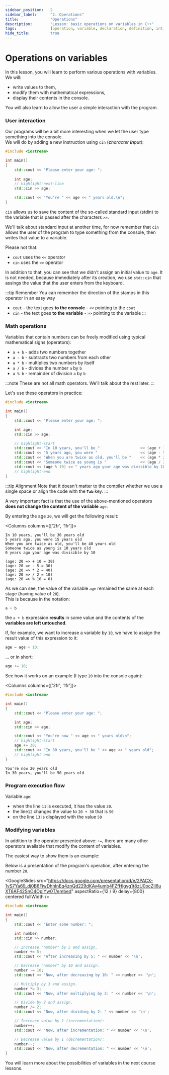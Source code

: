 ```yaml
---
sidebar_position:	2
sidebar_label:		"2. Operations"
title:				"Operations"
description:		"Lesson: basic operations on variables in C++"
tags:				[operation, variable, declaration, definition, int, float, char]
hide_title:			true
---
```


<!-- Presets -->

<!-- Components -->


<NotFinished/>

# Operations on variables

In this lesson, you will learn to perform various operations with variables. We will:
- write values to them,
- modify them with mathematical expressions,
- display their contents in the console.

You will also learn to allow the user a simple interaction with the program.

### User interaction

Our programs will be a bit more interesting when we let the user type
something into the console.  
We will do by adding a new instruction using `cin` (_**c**haracter **in**put_):

```cpp
#include <iostream>

int main()
{
	std::cout << "Please enter your age: ";
	
	int age;
	// highlight-next-line
	std::cin >> age;

	std::cout << "You're " << age << " years old.\n";
}
```

`cin` allows us to save the content of the so-called standard input (stdin)
to the variable that is passed after the characters `>>`.

We'll talk about standard input at another time, for now remember that
`cin` allows the user of the program to type something from the console,
then writes that value to a variable.

Please not that:
- `cout` uses the `<<` operator
- `cin` uses the `>>` operator

In addition to that, you can see that we didn't assign an initial value to `age`.
It is not needed, because immediately after its creation, we use `std::cin`
that assings the value that the user enters from the keyboard.

:::tip Remember
You can remember the direction of the stamps in this operator in an easy way

- `cout` - the text goes **to the console** - `<<` pointing to the `cout`
- `cin` -  the text goes **to the variable** - `>>` pointing to the variable
:::

### Math operations

Variables that contain numbers can be freely modified using typical mathematical signs (operators):

- `a + b` - adds two numbers together
- `a - b` - subtracts two numbers from each other
- `a * b` - multiplies two numbers by itself
- `a / b` - divides the number `a` by `b`
- `a % b` - remainder of division `a` by `b`

:::note
These are not all math operators. We'll talk about the rest later.
:::

Let's use these operators in practice:

```cpp
#include <iostream>

int main()
{
	std::cout << "Please enter your age: ";

	int age;
	std::cin >> age;

	// highlight-start
	std::cout << "In 10 years, you'll be "					<< (age + 10)	<< " years old\n";
	std::cout << "5 years ago, you were "					<< (age - 5)	<< " years old\n";
	std::cout << "When you are twice as old, you'll be "	<< (age * 2)	<< " years old\n";
	std::cout << "Someone twice as young is "				<< (age / 2)	<< " years old\n";
	std::cout << (age % 10) << " years ago your age was divisible by 10";
	// highlight-end
}
```

:::tip Alignment
Note that it doesn't matter to the compiler whether we use a single space or align the code
with the **`Tab`** key.
:::

A very important fact is that the use of the above-mentioned operators
**does not change the content of the variable** `age`.

By entering the age `20`, we will get the following result:

<Columns columns={['2fr', '1fr']}>
<div>

```plaintext title="Console"
In 10 years, you'll be 30 years old
5 years ago, you were 15 years old
When you are twice as old, you'll be 40 years old
Someone twice as young is 10 years old
0 years ago your age was divisible by 10
```

</div>

<div>

```plaintext title="Description"
(age: 20 => + 10 = 30)
(age: 20 => - 5 = 30)
(age: 20 => * 2 = 40)
(age: 20 => / 2 = 10)
(age: 20 => % 10 = 0)
```

</div>
</Columns>

As we can see, the value of the variable `age` remained the same at each stage (having value of `20`).  
This is because in the notation:

```cpp
a + b
```

the `a + b` expression **results** in some value and the contents of the **variables are left untouched**.  

If, for example, we want to increase a variable by `10`, we have to assign the result
value of this expression to it:

```cpp
age = age + 10;
```

... or in short:

```cpp
age += 10;
```

See how it works on an example (I type `20` into the console again):

<Columns columns={['2fr', '1fr']}>
<div>

<CustomCodeBlock lineNumbers>

```cpp title="🔹 main.cpp"
#include <iostream>

int main()
{
	std::cout << "Please enter your age: ";

	int age;
	std::cin >> age;

	std::cout << "You're now " << age << " years old\n";
	// highlight-start
	age += 30;
	std::cout << "In 30 years, you'll be " << age << " years old";
	// highlight-end
}
```

</CustomCodeBlock>

</div>

<div>

```plaintext title="Result"
You're now 20 years old
In 30 years, you'll be 50 years old
```

</div>
</Columns>

### Program execution flow

Variable `age`:

- when the line `11` is executed, it has the value `20`.
- the line`12` changes the value to `20 + 30` that is `50`
- on the line `13` is displayed with the value `50`

### Modifying variables

In addition to the operator presented above: `+=`, there are many other operators available
that modify the content of variables.

The easiest way to show them is an example:

<Tabs>
<TabItem value="presentation" label="Presentation" default>

Below is a presentation of the program's operation, after entering the number `20`.

<!-- Source link: https://docs.google.com/presentation/d/1PsrXxeMhAaZ8ehk-x6hS7rigpaqw4b_2uxfGTlQRxdI/edit?usp=sharing -->

<GoogleSlides
		src="https://docs.google.com/presentation/d/e/2PACX-1vS7Ya69_dj0B6FiwDhhInEq4znQd229dKAv4umb4FZfHlgvg1t8zU0ocZIl6uXT6AF42SnO4OpiYw0T/embed"
		aspectRatio={12 / 9}
		delay={800}
		centered
		fullWidth
	/>

</TabItem>

<TabItem value="code" label="Code">
<CustomCodeBlock lineNumbers maxLines={25} resizable>

```cpp title="🔹 main.cpp"
#include <iostream>

int main()
{
	std::cout << "Enter some number: ";

	int number;
	std::cin >> number;

	// Increase "number" by 5 and assign.
	number += 5;
	std::cout << "After increasing by 5: " << number << '\n';

	// Decrease "number" by 10 and assign.
	number -= 10;
	std::cout << "Now, after decreasing by 10: " << number << '\n';

	// Multiply by 3 and assign.
	number *= 3;
	std::cout << "Now, after multiplying by 3: " << number << '\n';

	// Divide by 2 and assign.
	number /= 2;
	std::cout << "Now, after dividing by 2: " << number << '\n';

	// Increase value by 1 (incrementation):
	number++;
	std::cout << "Now, after incrementation: " << number << '\n';

	// Decrease value by 1 (decrementation):
	number--;
	std::cout << "Now, after decrementation: " << number << '\n';
}
```

</CustomCodeBlock>
</TabItem>

</Tabs>

You will learn more about the possibilities of variables in the next course lessons.

